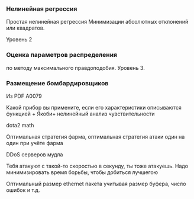 ### Нелинейная регрессия

Простая нелинейная регрессия Минимизации абсолютных отклонений или квадратов.

Уровень 2

### Оценка параметров распределения

по методу максимального правдоподобия. Уровень 3.

### Размещение бомбардировщиков

Из PDF A0079

Какой прибор вы примените, если его характеристики описываются функцией + Якоби+ нелинейный анализ чувствительности

dota2 math

Оптимальная стратегия фарма, оптимальная стратегия атаки один на один при учёте фарма

DDoS серверов мудла

Тебя атакуют с такой-то скоростью в секунду, ты тоже атакуешь. Надо минимизировать время борьбы, чтобы добиться лучшегою

Оптимальный размер ethernet пакета учитывая размер буфера, число ошибок и т.д.
